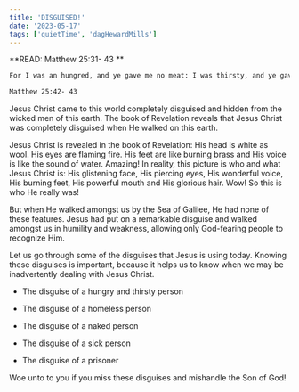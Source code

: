 ```yaml
---
title: 'DISGUISED!'
date: '2023-05-17'
tags: ['quietTime', 'dagHewardMills']
---
```


**READ: Matthew 25:31- 43 **

```diff
For I was an hungred, and ye gave me no meat: I was thirsty, and ye gave me no drink: I was a stranger, and ye took me not in: naked, and ye clothed me not: sick, and in prison, and ye visited me not. 

Matthew 25:42- 43 
```

Jesus Christ came to this world completely disguised and hidden from the wicked men of this earth. The book of Revelation reveals that Jesus Christ was completely disguised when He walked on this earth. 

Jesus Christ is revealed in the book of Revelation: His head is white as wool. His eyes are flaming fire. His feet are like burning brass and His voice is like the sound of water. Amazing! In reality, this picture is who and what Jesus Christ is: His glistening face, His piercing eyes, His wonderful voice, His burning feet, His powerful mouth and His glorious hair. Wow! So this is who He really was! 

But when He walked amongst us by the Sea of Galilee, He had none of these features. Jesus had put on a remarkable disguise and walked amongst us in humility and weakness, allowing only God-fearing people to recognize Him. 

Let us go through some of the disguises that Jesus is using today. Knowing these disguises is important, because it helps us to know when we may be inadvertently dealing with Jesus Christ.

- The disguise of a hungry and thirsty person

- The disguise of a homeless person 

- The disguise of a naked person 

- The disguise of a sick person 

- The disguise of a prisoner 

Woe unto to you if you miss these disguises and mishandle the Son of God! 


